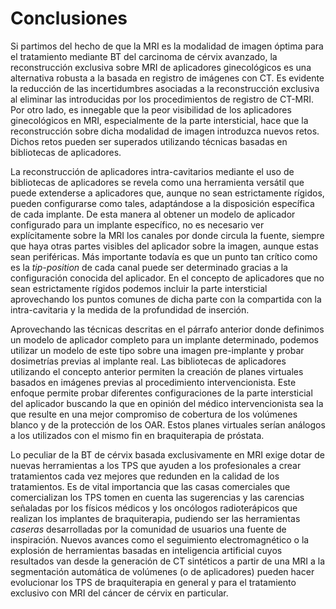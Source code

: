 # Conclusiones

Si partimos del hecho de que la MRI es la modalidad de imagen óptima para el tratamiento mediante BT del carcinoma de cérvix avanzado, la reconstrucción exclusiva sobre MRI de aplicadores ginecológicos es una alternativa robusta a la basada en registro de imágenes con CT. Es evidente la reducción de las incertidumbres asociadas a la reconstrucción exclusiva al eliminar las introducidas por los procedimientos de registro de CT-MRI. Por otro lado, es innegable que la peor visibilidad de los aplicadores ginecológicos en MRI, especialmente de la parte intersticial, hace que la reconstrucción sobre dicha modalidad de imagen introduzca nuevos retos. Dichos retos pueden ser superados utilizando técnicas basadas en bibliotecas de aplicadores.    

La reconstrucción de aplicadores intra-cavitarios mediante el uso de bibliotecas de aplicadores se revela como una herramienta versátil que puede extenderse a aplicadores que, aunque no sean estrictamente rígidos, pueden configurarse como tales, adaptándose a la disposición específica de cada implante. De esta manera al obtener un modelo de aplicador configurado para un implante específico, no es necesario ver explícitamente sobre la MRI los canales por donde circula la fuente, siempre que haya otras partes visibles del aplicador sobre la imagen, aunque estas sean periféricas. Más importante todavía es que un punto tan crítico como es la *tip-position* de cada canal puede ser determinado gracias a la configuración conocida del aplicador. En el concepto de aplicadores que no sean estrictamente rígidos podemos incluir la parte intersticial aprovechando los puntos comunes de dicha parte con la compartida con la intra-cavitaria y la medida de la profundidad de inserción. 

Aprovechando las técnicas descritas en el párrafo anterior donde definimos un modelo de aplicador completo para un implante determinado, podemos utilizar un modelo de este tipo sobre una imagen pre-implante y probar dosimetrías previas al implante real. Las bibliotecas de aplicadores utilizando el concepto anterior permiten la creación de planes virtuales basados en imágenes previas al procedimiento intervencionista. Este enfoque permite probar diferentes configuraciones de la parte intersticial del aplicador buscando la que en opinión del médico intervencionista sea la que resulte en una mejor compromiso de cobertura de los volúmenes blanco y de la protección de los OAR. Estos planes virtuales serían análogos a los utilizados con el mismo fin en braquiterapia de próstata.

Lo peculiar de la BT de cérvix basada exclusivamente en MRI exige dotar de nuevas herramientas a los TPS que ayuden a los profesionales a crear tratamientos cada vez mejores que redunden en la calidad de los tratamientos. Es de vital importancia que las casas comerciales que comercializan los TPS tomen en cuenta las sugerencias y las carencias señaladas por los físicos médicos y los oncólogos radioterápicos que realizan los implantes de braquiterapia, pudiendo ser las herramientas *caseras* desarrolladas por la comunidad de usuarios una fuente de inspiración. Nuevos avances como el seguimiento electromagnético o la explosión de herramientas basadas en inteligencia artificial cuyos resultados van desde la generación de CT sintéticos a partir de una MRI a la segmentación automática de volúmenes (o de aplicadores) pueden hacer evolucionar los TPS de braquiterapia en general y para el tratamiento exclusivo con MRI del cáncer de cérvix en particular.  
